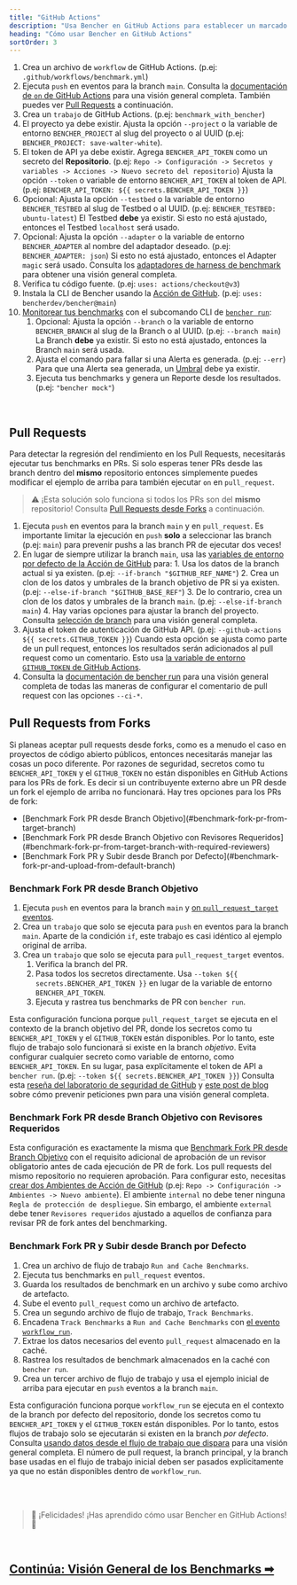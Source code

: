 ```yaml
---
title: "GitHub Actions"
description: "Usa Bencher en GitHub Actions para establecer un marcado continuo en los pull requests"
heading: "Cómo usar Bencher en GitHub Actions"
sortOrder: 3
---
```



<GitHubActions1 />

1. Crea un archivo de `workflow` de GitHub Actions. (p.ej: `.github/workflows/benchmark.yml`)
2. Ejecuta `push` en eventos para la branch `main`. Consulta la [documentación de `on` de GitHub Actions](https://docs.github.com/es/actions/using-workflows/workflow-syntax-for-github-actions#on) para una visión general completa. También puedes ver [Pull Requests](#pull-requests) a continuación.
3. Crea un `trabajo` de GitHub Actions. (p.ej: `benchmark_with_bencher`)
4. El proyecto ya debe existir. Ajusta la opción `--project` o la variable de entorno `BENCHER_PROJECT` al slug del proyecto o al UUID (p.ej: `BENCHER_PROJECT: save-walter-white`).
5. El token de API ya debe existir. Agrega `BENCHER_API_TOKEN` como un secreto del **Repositorio**. (p.ej: `Repo -> Configuración -> Secretos y variables -> Acciones -> Nuevo secreto del repositorio`) Ajusta la opción `--token` o variable de entorno `BENCHER_API_TOKEN` al token de API. (p.ej: `BENCHER_API_TOKEN: ${{ secrets.BENCHER_API_TOKEN }}`)
6. Opcional: Ajusta la opción `--testbed` o la variable de entorno `BENCHER_TESTBED` al slug de Testbed o al UUID.  (p.ej: `BENCHER_TESTBED: ubuntu-latest`) El Testbed **debe** ya existir. Si esto no está ajustado, entonces el Testbed `localhost` será usado.
7. Opcional: Ajusta la opción `--adapter` o la variable de entorno `BENCHER_ADAPTER` al nombre del adaptador deseado.  (p.ej: `BENCHER_ADAPTER: json`) Si esto no está ajustado, entonces el Adapter `magic` será usado. Consulta los [adaptadores de harness de benchmark](/docs/es/explanation/adapters) para obtener una visión general completa.
8. Verifica tu código fuente. (p.ej: `uses: actions/checkout@v3`)
9. Instala la CLI de Bencher usando la [Acción de GitHub](https://github.com/marketplace/actions/bencher-cli). (p.ej: `uses: bencherdev/bencher@main`)
10. [Monitorear tus benchmarks](/docs/es/how-to/track-benchmarks) con el subcomando CLI de <code><a href="/docs/es/explanation/bencher-run">bencher run</a></code>:
    1.  Opcional: Ajusta la opción `--branch` o la variable de entorno `BENCHER_BRANCH` al slug de la Branch o al UUID. (p.ej: `--branch main`) La Branch **debe** ya existir. Si esto no está ajustado, entonces la Branch `main` será usada.
    2. Ajusta el comando para fallar si una Alerta es generada. (p.ej: `--err`) Para que una Alerta sea generada, un [Umbral](/docs/es/explanation/thresholds) debe ya existir.
    3. Ejecuta tus benchmarks y genera un Reporte desde los resultados. (p.ej: `"bencher mock"`)

<br/>

## Pull Requests

Para detectar la regresión del rendimiento en los Pull Requests, necesitarás ejecutar tus benchmarks en PRs.
Si solo esperas tener PRs desde las branch dentro del **mismo** repositorio entonces simplemente puedes modificar el ejemplo de arriba para también ejecutar `on` en `pull_request`.

> ⚠️ ¡Esta solución solo funciona si todos los PRs son del **mismo** repositorio!
> Consulta [Pull Requests desde Forks](#pull-requests-from-forks) a continuación.

<GitHubActions2 />

1. Ejecuta `push` en eventos para la branch `main` y en `pull_request`. Es importante limitar la ejecución en `push` **solo** a seleccionar las branch (p.ej: `main`) para prevenir pushs a las branch PR de ejecutar dos veces!
2. En lugar de siempre utilizar la branch `main`, usa las [variables de entorno por defecto de la Acción de GitHub](https://docs.github.com/es/actions/learn-github-actions/variables#default-environment-variables) para:
        1. Usa los datos de la branch actual si ya existen. (p.ej: `--if-branch "$GITHUB_REF_NAME"`)
        2. Crea un clon de los datos y umbrales de la branch objetivo de PR si ya existen. (p.ej: `--else-if-branch "$GITHUB_BASE_REF"`)
        3. De lo contrario, crea un clon de los datos y umbrales de la branch `main`. (p.ej: `--else-if-branch main`)
        4. Hay varias opciones para ajustar la branch del proyecto. Consulta [selección de branch](/docs/es/explanation/branch-selection) para una visión general completa.
3. Ajusta el token de autenticación de GitHub API. (p.ej: `--github-actions ${{ secrets.GITHUB_TOKEN }}`) Cuando esta opción se ajusta como parte de un pull request, entonces los resultados serán adicionados al pull request como un comentario. Esto usa [la variable de entorno `GITHUB_TOKEN` de GitHub Actions](https://docs.github.com/es/actions/security-guides/automatic-token-authentication).
4. Consulta la [documentación de bencher run](/docs/es/explanation/bencher-run) para una visión general completa de todas las maneras de configurar el comentario de pull request con las opciones `--ci-*`.

## Pull Requests from Forks

Si planeas aceptar pull requests desde forks, como es a menudo el caso en proyectos de código abierto públicos,
entonces necesitarás manejar las cosas un poco diferente.
Por razones de seguridad, secretos como tu `BENCHER_API_TOKEN` y el `GITHUB_TOKEN` no están disponibles en GitHub Actions para los PRs de fork.
Es decir si un contribuyente externo abre un PR desde un fork el ejemplo de arriba no funcionará.
Hay tres opciones para los PRs de fork:

<ul>
  <li>[Benchmark Fork PR desde Branch Objetivo](#benchmark-fork-pr-from-target-branch)</li>
  <li>[Benchmark Fork PR desde Branch Objetivo con Revisores Requeridos](#benchmark-fork-pr-from-target-branch-with-required-reviewers)</li>
  <li>[Benchmark Fork PR y Subir desde Branch por Defecto](#benchmark-fork-pr-and-upload-from-default-branch)</li>
</ul>

### Benchmark Fork PR desde Branch Objetivo

<GitHubActions4 />

1. Ejecuta `push` en eventos para la branch `main` y [on `pull_request_target` eventos](https://docs.github.com/es/actions/using-workflows/events-that-trigger-workflows#pull_request_target).
2. Crea un `trabajo` que solo se ejecuta para `push` en eventos para la branch `main`. Aparte de la condición `if`, este trabajo es casi idéntico al ejemplo original de arriba.
3. Crea un `trabajo` que solo se ejecuta para `pull_request_target` eventos.
   1. Verifica la branch del PR.
   2. Pasa todos los secretos directamente. Usa `--token ${{ secrets.BENCHER_API_TOKEN }}` en lugar de la variable de entorno `BENCHER_API_TOKEN`.
   3. Ejecuta y rastrea tus benchmarks de PR con `bencher run`.

Esta configuración funciona porque `pull_request_target` se ejecuta en el contexto de la branch objetivo del PR,
donde los secretos como tu `BENCHER_API_TOKEN` y el `GITHUB_TOKEN` están disponibles.
Por lo tanto, este flujo de trabajo solo funcionará si existe en la branch _objetivo_.
Evita configurar cualquier secreto como variable de entorno, como `BENCHER_API_TOKEN`.
En su lugar, pasa explícitamente el token de API a `bencher run`. (p.ej: `--token ${{ secrets.BENCHER_API_TOKEN }}`)
Consulta esta [reseña del laboratorio de seguridad de GitHub](https://securitylab.github.com/research/github-actions-preventing-pwn-requests/)
y [este post de blog](https://nathandavison.com/blog/github-actions-and-the-threat-of-malicious-pull-requests)
sobre cómo prevenir peticiones pwn para una visión general completa.

### Benchmark Fork PR desde Branch Objetivo con Revisores Requeridos

<GitHubActions5 />

Esta configuración es exactamente la misma que [Benchmark Fork PR desde Branch Objetivo](#benchmark-fork-pr-from-target-branch)
con el requisito adicional de aprobación de un revisor obligatorio antes de cada ejecución de PR de fork.
Los pull requests del mismo repositorio no requieren aprobación.
Para configurar esto, necesitas [crear dos Ambientes de Acción de GitHub](https://docs.github.com/es/actions/deployment/targeting-different-environments/using-environments-for-deployment#using-an-environment)
(p.ej: `Repo -> Configuración -> Ambientes -> Nuevo ambiente`).
El ambiente `internal` no debe tener ninguna `Regla de protección de despliegue`.
Sin embargo, el ambiente `external` debe tener `Revisores requeridos` ajustado a aquellos de confianza para revisar PR de fork antes del benchmarking.

### Benchmark Fork PR y Subir desde Branch por Defecto

<GitHubActions6 />

1. Crea un archivo de flujo de trabajo `Run and Cache Benchmarks`.
1. Ejecuta tus benchmarks en `pull_request` eventos.
1. Guarda los resultados de benchmark en un archivo y sube como archivo de artefacto.
1. Sube el evento `pull_request` como un archivo de artefacto.
1. Crea un segundo archivo de flujo de trabajo, `Track Benchmarks`.
1. Encadena `Track Benchmarks` a `Run and Cache Benchmarks` con [el evento `workflow_run`](https://docs.github.com/es/actions/using-workflows/events-that-trigger-workflows#workflow_run).
1. Extrae los datos necesarios del evento `pull_request` almacenado en la caché.
1. Rastrea los resultados de benchmark almacenados en la caché con `bencher run`.
1. Crea un tercer archivo de flujo de trabajo y usa el ejemplo inicial de arriba para ejecutar en `push` eventos a la branch `main`.

Esta configuración funciona porque `workflow_run` se ejecuta en el contexto de la branch por defecto del repositorio,
donde los secretos como tu `BENCHER_API_TOKEN` y el `GITHUB_TOKEN` están disponibles.
Por lo tanto, estos flujos de trabajo solo se ejecutarán si existen en la branch _por defecto_.
Consulta [usando datos desde el flujo de trabajo que dispara](https://docs.github.com/es/actions/using-workflows/events-that-trigger-workflows#using-data-from-the-triggering-workflow) para una visión general completa.
El número de pull request, la branch principal, y la branch base usadas en el flujo de trabajo inicial deben ser pasados explícitamente ya que no están disponibles dentro de `workflow_run`.

<br/>
<br/>

> 🐰 ¡Felicidades! ¡Has aprendido cómo usar Bencher en GitHub Actions! 🎉

<br/>

<h2><a href="/docs/es/explanation/benchmarking">Continúa: Visión General de los Benchmarks ➡</a></h2>

